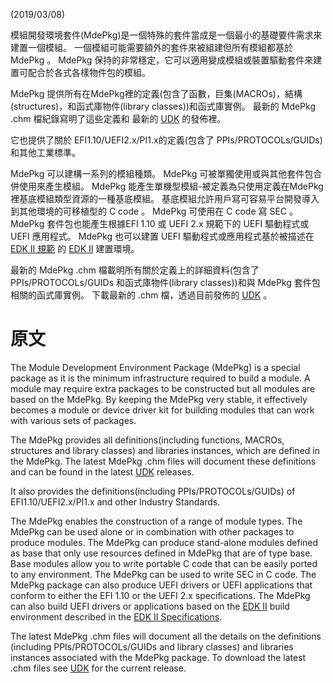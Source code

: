 <!-- [[Category:EDKII Packages]] -->

(2019/03/08)

模組開發環境套件(MdePkg)是一個特殊的套件當成是一個最小的基礎要件需求來建置一個模組。 一個模組可能需要額外的套件來被組建但所有模組都基於 MdePkg 。 MdePkg 保持的非常穩定，它可以適用變成模組或裝置驅動套件來建置可配合於各式各樣物件包的模組。

MdePkg 提供所有在MdePkg裡的定義(包含了函數，巨集(MACROs)，結構(structures)，和函式庫物件(library classes))和函式庫實例。 最新的 MdePkg .chm 檔紀錄寫明了這些定義和 最新的 [[UDK]] 的發佈裡。

它也提供了關於 EFI1.10/UEFI2.x/PI1.x的定義(包含了 PPIs/PROTOCOLs/GUIDs) 和其他工業標準。

MdePkg 可以建構一系列的模組種類。 MdePkg 可被單獨使用或與其他套件包合併使用來產生模組。
MdePkg 能產生單機型模組-被定義為只使用定義在MdePkg裡基底模組類型資源的一種基底模組。 基底模組允許用戶寫可容易平台開發導入到其他環境的可移植型的 C code 。
MdePkg 可使用在 C code 寫 SEC 。
MdePkg 套件包也能產生根據EFI 1.10 或 UEFI 2.x 規範下的 UEFI 驅動程式或 UEFI 應用程式。 MdePkg 也可以建置 UEFI 驅動程式或應用程式基於被描述在 [[EDK II Specifications | EDK II 規範]] 的 [[EDK II]] 建置環境。

最新的 MdePkg .chm 檔載明所有關於定義上的詳細資料(包含了 PPIs/PROTOCOLs/GUIDs 和函式庫物件(library classes))和與 MdePkg 套件包相關的函式庫實例。
下載最新的 .chm 檔，透過目前發佈的 [[UDK]] 。

=原文=

The Module Development Environment Package (MdePkg) is a special package as it is the minimum infrastructure required to build a module. A module may require extra packages to be constructed but all modules are based on the MdePkg. By keeping the MdePkg very stable, it effectively becomes a module or device driver kit for building modules that can work with various sets of packages. 

The MdePkg provides all definitions(including functions, MACROs, structures and library classes) and libraries instances, which are defined in the MdePkg. The latest MdePkg .chm files will document these definitions and can be found in the latest [[UDK]] releases.

It also provides the definitions(including PPIs/PROTOCOLs/GUIDs) of EFI1.10/UEFI2.x/PI1.x and other Industry Standards. 

The MdePkg enables the construction of a range of module types. The MdePkg can be used alone or in combination with other packages to produce modules.
The MdePkg can produce stand-alone modules defined as base that only use resources defined in MdePkg that are of type base. Base modules allow you to write portable C code that can be easily ported to any environment.
The MdePkg can be used to write SEC in C code.
The MdePkg package can also produce UEFI drivers or UEFI  applications that conform to either the EFI 1.10 or the UEFI 2.x specifications. The MdePkg can also build UEFI drivers or applications based on the [[EDK II]] build environment described in the  [[EDK II Specifications]].

The latest MdePkg .chm files will document all the details on the definitions (including PPIs/PROTOCOLs/GUIDs and library classes) and libraries instances associated with the MdePkg package. 
To download the latest .chm files see [[UDK]] for the current release.
